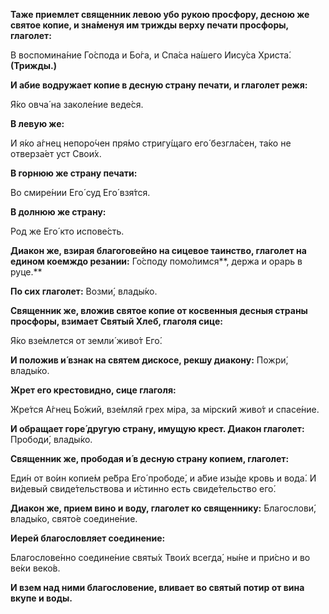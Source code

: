 **Таже приемлет священник левою убо рукою просфору, десною же святое копие, и зна́менуя им трижды верху печати просфоры, глаголет:**

В воспомина́ние Го́спода и Бо́га, и Спа́са на́шего Иису́са Христа́. **(Трижды.)**

**И абие водружает копие в десную страну печати, и глаголет режя:**

Я́ко овча́ на заколе́ние веде́ся.

**В левую же:**

И я́ко а́гнец непоро́чен пря́мо стригу́щаго его́ безгла́сен, та́ко не отверза́ет уст Свои́х.

**В горнюю же страну печати:**

Во смире́нии Его́ суд Его́ взя́тся.

**В долнюю же страну:**

Род же Его́ кто испове́сть.

**Диакон же, взирая благоговейно на сицевое таинство, глаголет на едином коемждо резании:** Го́споду помо́лимся**, держа и орарь в руце.**

**По сих глаголет:** Возми́, влады́ко.

**Священник же, вложив святое копие от косвенныя десныя страны просфоры, взимает Святый Хлеб, глаголя сице:**

Я́ко взе́млется от земли́ живо́т Его́.

**И положив и́ взнак на святем дискосе, рекшу диакону:** Пожри́, влады́ко.

**Жрет его крестовидно, сице глаголя:**

Жре́тся А́гнец Бо́жий, взе́мляй грех мiра, за мiрски́й живо́т и спасе́ние.

**И обращает горе́ другую страну, имущую крест. Диакон глаголет:** Прободи́, влады́ко.

**Священник же, прободая и́ в десную страну копием, глаголет:**

Еди́н от во́ин копие́м ре́бра Его́ прободе́, и а́бие изы́де кровь и вода́. И ви́девый свиде́тельствова и и́стинно есть свиде́тельство его́.

**Диакон же, прием вино и воду, глаголет ко священнику:** Благослови́, влады́ко, свято́е соедине́ние.

**Иерей благословляет соединение:**

Благослове́нно соедине́ние святы́х Твои́х всегда́, ны́не и при́сно и во ве́ки веко́в.

**И взем над ними благословение, вливает во святый потир от вина вкупе и воды.**

